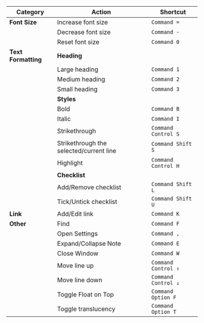 | **Category**      | **Action**                               | **Shortcut**            |
|-------------------|------------------------------------------|-------------------------|
| **Font Size**      | Increase font size                       | `Command =`             |
|                   | Decrease font size                       | `Command -`             |
|                   | Reset font size                          | `Command 0`             |
| **Text Formatting**| **Heading**                             |                         |
|                   | Large heading                            | `Command 1`             |
|                   | Medium heading                           | `Command 2`             |
|                   | Small heading                            | `Command 3`             |
|                   | **Styles**                               |                         |
|                   | Bold                                     | `Command B`             |
|                   | Italic                                   | `Command I`             |
|                   | Strikethrough                            | `Command Control S`     |
|                   | Strikethrough the selected/current line  | `Command Shift S`       |
|                   | Highlight                                | `Command Control H`     |
|                   | **Checklist**                            |                         |
|                   | Add/Remove checklist                     | `Command Shift L`       |
|                   | Tick/Untick checklist                    | `Command Shift U`       |
| **Link**          | Add/Edit link                            | `Command K`             |
| **Other**         | Find                                     | `Command F`             |
|                   | Open Settings                            | `Command ,`             |
|                   | Expand/Collapse Note                     | `Command E`             |
|                   | Close Window                             | `Command W`             |
|                   | Move line up                             | `Command Control ↑`     |
|                   | Move line down                           | `Command Control ↓`     |
|                   | Toggle Float on Top                      | `Command Option F`      |
|                   | Toggle translucency                      | `Command Option T`      |